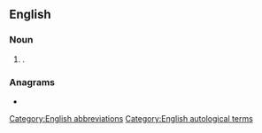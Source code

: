 {{also|abbr.}}
==English==

===Noun===
{{en-noun}}

# {{alternative spelling of|abbr.|lang=en}}.

===Anagrams===
* {{anagrams|en|a=abbr|BBAR|Barb|Barb.|Rabb|barb}}

[[Category:English abbreviations]]
[[Category:English autological terms]]